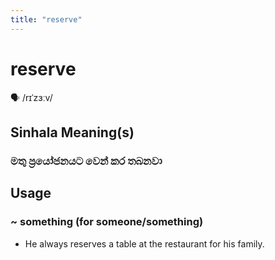 ```yaml
---
title: "reserve"
---
```


# reserve

🗣️ /rɪˈzɜːv/

## Sinhala Meaning(s)

### මතු ප්‍රයෝජනයට වෙන් කර තබනවා

## Usage

### ~ something (for someone/something)

- He always reserves a table at the restaurant for his family.

